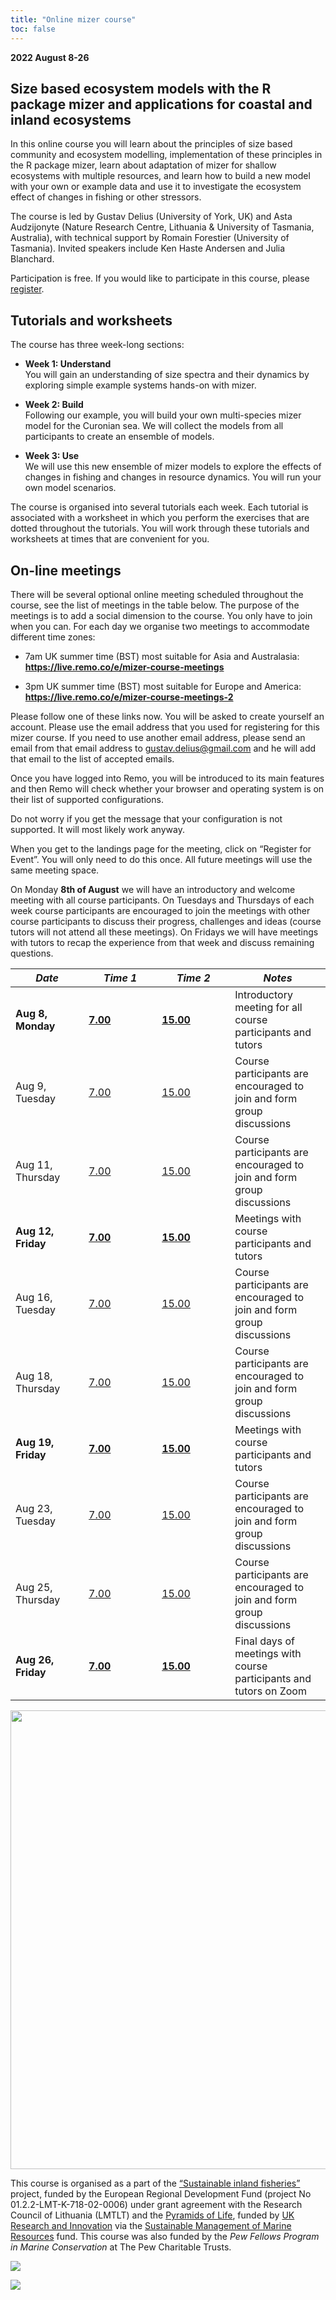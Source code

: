 ```yaml
---
title: "Online mizer course"
toc: false
---
```


**2022 August 8-26**

## Size based ecosystem models with the R package mizer and applications for coastal and inland ecosystems

In this online course you will learn about the principles of size based community and ecosystem modelling, implementation of these principles in the R package mizer, learn about adaptation of mizer for shallow ecosystems with multiple resources, and learn how to build a new model with your own or example data and use it to investigate the ecosystem effect of changes in fishing or other stressors.

The course is led by Gustav Delius (University of York, UK) and Asta Audzijonyte (Nature Research Centre, Lithuania & University of Tasmania, Australia), with technical support by Romain Forestier (University of Tasmania). Invited speakers include Ken Haste Andersen and Julia Blanchard.

Participation is free. If you would like to participate in this course, please [register](https://docs.google.com/forms/d/e/1FAIpQLSeLGJfGQ1IBa5ZozqWTGIXX17xF73kPHKYhAFFa0H2nn4CT4Q/viewform?vc=0&c=0&w=1&flr=0).

## Tutorials and worksheets

The course has three week-long sections:

-   **Week 1: Understand**\
    You will gain an understanding of size spectra and their dynamics by exploring simple example systems hands-on with mizer.

-   **Week 2: Build**\
    Following our example, you will build your own multi-species mizer model for the Curonian sea. We will collect the models from all participants to create an ensemble of models.

-   **Week 3: Use**\
    We will use this new ensemble of mizer models to explore the effects of changes in fishing and changes in resource dynamics. You will run your own model scenarios.

The course is organised into several tutorials each week. Each tutorial is associated with a worksheet in which you perform the exercises that are dotted throughout the tutorials. You will work through these tutorials and worksheets at times that are convenient for you.

## On-line meetings

There will be several optional online meeting scheduled throughout the course, see the list of meetings in the table below. The purpose of the meetings is to add a social dimension to the course. You only have to join when you can. For each day we organise two meetings to accommodate different time zones:

-   7am UK summer time (BST) most suitable for Asia and Australasia:\
    [**https://live.remo.co/e/mizer-course-meetings**](https://live.remo.co/e/mizer-course-meetings)

-   3pm UK summer time (BST) most suitable for Europe and America:\
    [**https://live.remo.co/e/mizer-course-meetings-2**](https://live.remo.co/e/mizer-course-meetings-2)

Please follow one of these links now. You will be asked to create yourself an account. Please use the email address that you used for registering for this mizer course. If you need to use another email address, please send an email from that email address to [gustav.delius\@gmail.com](mailto:gustav.delius@gmail.com) and he will add that email to the list of accepted emails.

Once you have logged into Remo, you will be introduced to its main features and then Remo will check whether your browser and operating system is on their list of supported configurations.

::: {.callout-important collapse="false"}
Do not worry if you get the message that your configuration is not supported. It will most likely work anyway.
:::

When you get to the landings page for the meeting, click on "Register for Event". You will only need to do this once. All future meetings will use the same meeting space.

On Monday **8th of August** we will have an introductory and welcome meeting with all course participants. On Tuesdays and Thursdays of each week course participants are encouraged to join the meetings with other course participants to discuss their progress, challenges and ideas (course tutors will not attend all these meetings). On Fridays we will have meetings with tutors to recap the experience from that week and discuss remaining questions.

| *Date*             | *Time 1*                                                 | *Time 2*                                                    | *Notes*                                                               |
|-----------------|-----------------|-----------------|----------------------|
| **Aug 8, Monday**  | [**7.00**](https://live.remo.co/e/mizer-course-meetings) | [**15.00**](https://live.remo.co/e/mizer-course-meetings-2) | Introductory meeting for all course participants and tutors           |
| Aug 9, Tuesday     | [7.00](https://live.remo.co/e/mizer-course-meetings)     | [15.00](https://live.remo.co/e/mizer-course-meetings-2)     | Course participants are encouraged to join and form group discussions |
| Aug 11, Thursday   | [7.00](https://live.remo.co/e/mizer-course-meetings)     | [15.00](https://live.remo.co/e/mizer-course-meetings-2)     | Course participants are encouraged to join and form group discussions |
| **Aug 12, Friday** | [**7.00**](https://live.remo.co/e/mizer-course-meetings) | [**15.00**](https://live.remo.co/e/mizer-course-meetings-2) | Meetings with course participants and tutors                          |
| Aug 16, Tuesday    | [7.00](https://live.remo.co/e/mizer-course-meetings)     | [15.00](https://live.remo.co/e/mizer-course-meetings-2)     | Course participants are encouraged to join and form group discussions |
| Aug 18, Thursday   | [7.00](https://live.remo.co/e/mizer-course-meetings)     | [15.00](https://live.remo.co/e/mizer-course-meetings-2)     | Course participants are encouraged to join and form group discussions |
| **Aug 19, Friday** | [**7.00**](https://live.remo.co/e/mizer-course-meetings) | [**15.00**](https://live.remo.co/e/mizer-course-meetings-2) | Meetings with course participants and tutors                          |
| Aug 23, Tuesday    | [7.00](https://live.remo.co/e/mizer-course-meetings)     | [15.00](https://live.remo.co/e/mizer-course-meetings-2)     | Course participants are encouraged to join and form group discussions |
| Aug 25, Thursday   | [7.00](https://live.remo.co/e/mizer-course-meetings)     | [15.00](https://live.remo.co/e/mizer-course-meetings-2)     | Course participants are encouraged to join and form group discussions |
| **Aug 26, Friday** | [**7.00**](https://utas.zoom.us/j/89868555745)           | [**15.00**](https://utas.zoom.us/j/88062429842)             | Final days of meetings with course participants and tutors on Zoom    |

![](images/paste-3ABCF373.png){width="734"}

This course is organised as a part of the ["Sustainable inland fisheries"](https://sif.lt) project, funded by the European Regional Development Fund (project No 01.2.2-LMT-K-718-02-0006) under grant agreement with the Research Council of Lithuania (LMTLT) and the [Pyramids of Life](https://pyramidsoflife.york.ac.uk/), funded by [UK Research and Innovation](https://www.ukri.org/) via the [Sustainable Management of Marine Resources](https://www.smmr.org.uk/) fund. This course was also funded by the *Pew Fellows Program in Marine Conservation* at The Pew Charitable Trusts.

::: {layout-ncol="2"}
![](images/smmr-blue.png)

![](images/UOY-Logo.png)
:::
